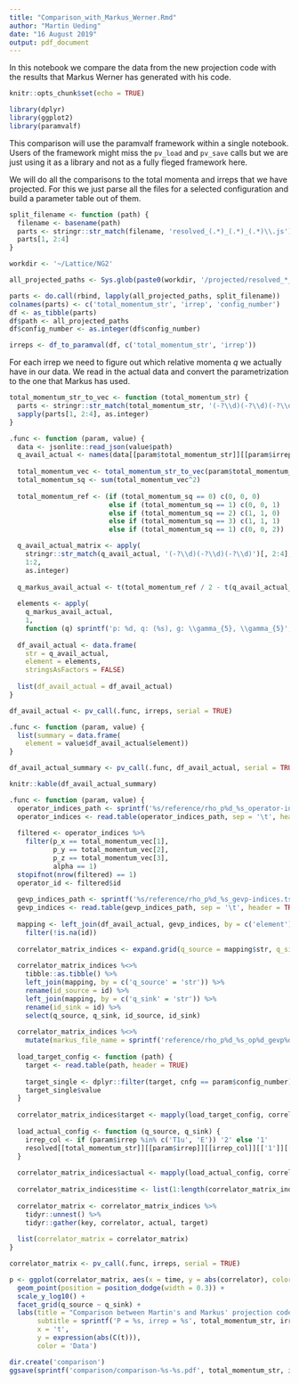 ```yaml
---
title: "Comparison_with_Markus_Werner.Rmd"
author: "Martin Ueding"
date: "16 August 2019"
output: pdf_document
---
```


In this notebook we compare the data from the new projection code with the results that Markus Werner has generated with his code.

```r
knitr::opts_chunk$set(echo = TRUE)

library(dplyr)
library(ggplot2)
library(paramvalf)
```

This comparison will use the paramvalf framework within a single notebook. Users of the framework might miss the `pv_load` and `pv_save` calls but we are just using it as a library and not as a fully fleged framework here.

We will do all the comparisons to the total momenta and irreps that we have projected. For this we just parse all the files for a selected configuration and build a parameter table out of them.

```r
split_filename <- function (path) {
  filename <- basename(path)
  parts <- stringr::str_match(filename, 'resolved_(.*)_(.*)_(.*)\\.js')
  parts[1, 2:4]
}

workdir <- '~/Lattice/NG2'

all_projected_paths <- Sys.glob(paste0(workdir, '/projected/resolved_*_*_2552.js'))

parts <- do.call(rbind, lapply(all_projected_paths, split_filename))
colnames(parts) <- c('total_momentum_str', 'irrep', 'config_number')
df <- as_tibble(parts)
df$path <- all_projected_paths
df$config_number <- as.integer(df$config_number)

irreps <- df_to_paramval(df, c('total_momentum_str', 'irrep'))
```

For each irrep we need to figure out which relative momenta $q$ we actually have in our data. We read in the actual data and convert the parametrization to the one that Markus has used.

```r
total_momentum_str_to_vec <- function (total_momentum_str) {
  parts <- stringr::str_match(total_momentum_str, '(-?\\d)(-?\\d)(-?\\d)')
  sapply(parts[1, 2:4], as.integer)
}

.func <- function (param, value) {
  data <- jsonlite::read_json(value$path)
  q_avail_actual <- names(data[[param$total_momentum_str]][[param$irrep]][['1']][['1']])
  
  total_momentum_vec <- total_momentum_str_to_vec(param$total_momentum_str)
  total_momentum_sq <- sum(total_momentum_vec^2)
  
  total_momentum_ref <- (if (total_momentum_sq == 0) c(0, 0, 0)
                         else if (total_momentum_sq == 1) c(0, 0, 1)
                         else if (total_momentum_sq == 2) c(1, 1, 0)
                         else if (total_momentum_sq == 3) c(1, 1, 1)
                         else if (total_momentum_sq == 1) c(0, 0, 2))

  q_avail_actual_matrix <- apply(
    stringr::str_match(q_avail_actual, '(-?\\d)(-?\\d)(-?\\d)')[, 2:4],
    1:2,
    as.integer)
  
  q_markus_avail_actual <- t(total_momentum_ref / 2 - t(q_avail_actual_matrix))
  
  elements <- apply(
    q_markus_avail_actual,
    1,
    function (q) sprintf('p: %d, q: (%s), g: \\gamma_{5}, \\gamma_{5}', total_momentum_sq, paste0(sprintf('%.1f', q), collapse = ', ')))
  
  df_avail_actual <- data.frame(
    str = q_avail_actual,
    element = elements,
    stringsAsFactors = FALSE)
  
  list(df_avail_actual = df_avail_actual)
}

df_avail_actual <- pv_call(.func, irreps, serial = TRUE)
```

```r
.func <- function (param, value) {
  list(summary = data.frame(
    element = value$df_avail_actual$element))
}

df_avail_actual_summary <- pv_call(.func, df_avail_actual, serial = TRUE)

knitr::kable(df_avail_actual_summary)
```

  
```r
.func <- function (param, value) {
  operator_indices_path <- sprintf('%s/reference/rho_p%d_%s_operator-indices.tsv', workdir, total_momentum_sq, param$irrep)
  operator_indices <- read.table(operator_indices_path, sep = '\t', header = TRUE)
  
  filtered <- operator_indices %>%
    filter(p_x == total_momentum_vec[1],
           p_y == total_momentum_vec[2],
           p_z == total_momentum_vec[3],
           alpha == 1)
  stopifnot(nrow(filtered) == 1)
  operator_id <- filtered$id
  
  gevp_indices_path <- sprintf('%s/reference/rho_p%d_%s_gevp-indices.tsv', workdir, total_momentum_sq, param$irrep)
  gevp_indices <- read.table(gevp_indices_path, sep = '\t', header = TRUE, stringsAsFactors = FALSE)
  
  mapping <- left_join(df_avail_actual, gevp_indices, by = c('element')) %>%
    filter(!is.na(id))
  
  correlator_matrix_indices <- expand.grid(q_source = mapping$str, q_sink = mapping$str, stringsAsFactors = FALSE)
  
  correlator_matrix_indices %<>%
    tibble::as.tibble() %>%
    left_join(mapping, by = c('q_source' = 'str')) %>%
    rename(id_source = id) %>%
    left_join(mapping, by = c('q_sink' = 'str')) %>%
    rename(id_sink = id) %>%
    select(q_source, q_sink, id_source, id_sink)
  
  correlator_matrix_indices %<>%
    mutate(markus_file_name = sprintf('reference/rho_p%d_%s_op%d_gevp%d.%d.tsv', total_momentum_sq, param$irrep, operator_id, id_source, id_sink))
  
  load_target_config <- function (path) {
    target <- read.table(path, header = TRUE)
    
    target_single <- dplyr::filter(target, cnfg == param$config_number)
    target_single$value
  }
  
  correlator_matrix_indices$target <- mapply(load_target_config, correlator_matrix_indices$markus_file_name, SIMPLIFY = FALSE, USE.NAMES = FALSE)
  
  load_actual_config <- function (q_source, q_sink) {
    irrep_col <- if (param$irrep %in% c('T1u', 'E')) '2' else '1'
    resolved[[total_momentum_str]][[param$irrep]][[irrep_col]][['1']][[q_source]][[q_sink]]
  }
  
  correlator_matrix_indices$actual <- mapply(load_actual_config, correlator_matrix_indices$q_source, correlator_matrix_indices$q_sink, SIMPLIFY = FALSE, USE.NAMES = FALSE)
  
  correlator_matrix_indices$time <- list(1:length(correlator_matrix_indices$target[[1]]))
  
  correlator_matrix <- correlator_matrix_indices %>%
    tidyr::unnest() %>%
    tidyr::gather(key, correlator, actual, target)
  
  list(correlator_matrix = correlator_matrix)
}

correlator_matrix <- pv_call(.func, irreps, serial = TRUE)
```

```r
p <- ggplot(correlator_matrix, aes(x = time, y = abs(correlator), color = key)) +
  geom_point(position = position_dodge(width = 0.3)) +
  scale_y_log10() +
  facet_grid(q_source ~ q_sink) +
  labs(title = "Comparison between Martin's and Markus' projection code",
       subtitle = sprintf('P = %s, irrep = %s', total_momentum_str, irrep),
       x = 't',
       y = expression(abs(C(t))),
       color = 'Data')

dir.create('comparison')
ggsave(sprintf('comparison/comparison-%s-%s.pdf', total_momentum_str, irrep), p, width = 10, height = 10)

```


